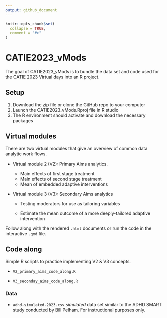 ```yaml
---
output: github_document
---
```


<!-- README.md is generated from README.Rmd. Please edit that file -->

```r
knitr::opts_chunk$set(
  collapse = TRUE,
  comment = "#>"
)
```

# CATIE2023_vMods

<!-- badges: start -->

<!-- badges: end -->

The goal of CATIE2023_vMods is to bundle the data set and code used for the CATIE 2023 Virtual days into an R project.

## Setup

1.  Download the zip file or clone the GitHub repo to your computer
2.  Launch the CATIE2023_vMods.Rproj file in R studio
3.  The R environment should activate and download the necessary packages

## Virtual modules

There are two virtual modules that give an overview of common data analytic work flows.

-   Virtual module 2 (V2): Primary Aims analytics.

    -   Main effects of first stage treatment
    -   Main effects of second stage treatment
    -   Mean of embedded adaptive interventions

-   Virtual module 3 (V3): Secondary Aims analytics

    -   Testing moderators for use as tailoring variables

    -   Estimate the mean outcome of a more deeply-tailored adaptive intervention

Follow along with the rendered `.html` documents or run the code in the interactive `.qmd` file.

## Code along

Simple R scripts to practice implementing V2 & V3 concepts.

-   `V2_primary_aims_code_along.R`

-   `V3_seconday_aims_code_along.R`

### Data

-   `adhd-simulated-2023.csv` *simulated* data set similar to the ADHD SMART study conducted by Bill Pelham. For instructional purposes only.
